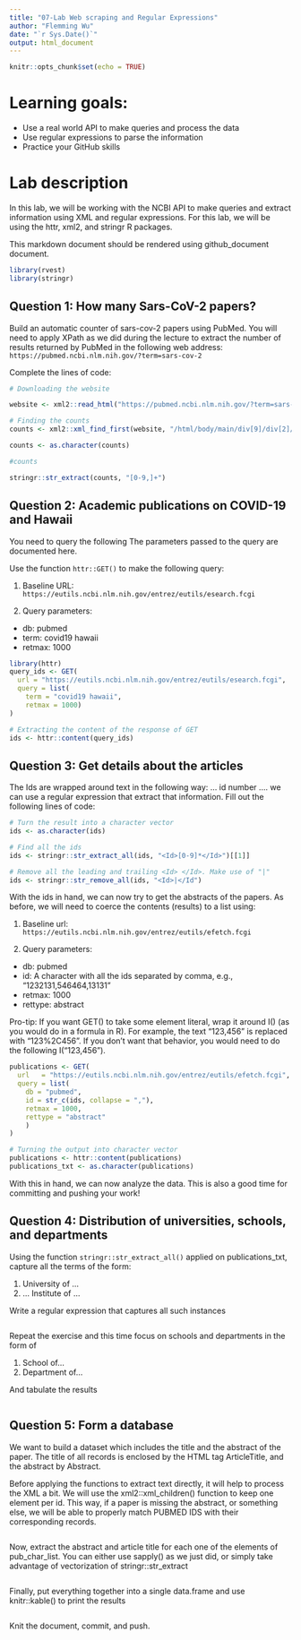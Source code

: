 ```yaml
---
title: "07-Lab Web scraping and Regular Expressions"
author: "Flemming Wu"
date: "`r Sys.Date()`"
output: html_document
---
```


```r
knitr::opts_chunk$set(echo = TRUE)
```


# Learning goals:
* Use a real world API to make queries and process the data
* Use regular expressions to parse the information
* Practice your GitHub skills

# Lab description
In this lab, we will be working with the NCBI API to make queries and extract information using XML and regular expressions. For this lab, we will be using the httr, xml2, and stringr R packages.

This markdown document should be rendered using github_document document.

```r
library(rvest)
library(stringr)
```

## Question 1: How many Sars-CoV-2 papers?
Build an automatic counter of sars-cov-2 papers using PubMed. You will need to apply XPath as we did during the lecture to extract the number of results returned by PubMed in the following web address:
`https://pubmed.ncbi.nlm.nih.gov/?term=sars-cov-2`

Complete the lines of code:
```r
# Downloading the website

website <- xml2::read_html("https://pubmed.ncbi.nlm.nih.gov/?term=sars-cov-2")

# Finding the counts
counts <- xml2::xml_find_first(website, "/html/body/main/div[9]/div[2]/section[1]/div[2]/div[1]")

counts <- as.character(counts)

#counts

stringr::str_extract(counts, "[0-9,]+")
```



## Question 2: Academic publications on COVID-19 and Hawaii
You need to query the following The parameters passed to the query are documented here.

Use the function `httr::GET()` to make the following query:

1. Baseline URL: `https://eutils.ncbi.nlm.nih.gov/entrez/eutils/esearch.fcgi`

2. Query parameters:
  * db: pubmed
  * term: covid19 hawaii
  * retmax: 1000
  
  
```r
library(httr)
query_ids <- GET(
  url = "https://eutils.ncbi.nlm.nih.gov/entrez/eutils/esearch.fcgi",
  query = list(
    term = "covid19 hawaii",
    retmax = 1000)
)

# Extracting the content of the response of GET
ids <- httr::content(query_ids)

```

  

## Question 3: Get details about the articles
The Ids are wrapped around text in the following way: <Id>... id number ...</Id>. we can use a regular expression that extract that information. Fill out the following lines of code:

```r
# Turn the result into a character vector
ids <- as.character(ids)

# Find all the ids 
ids <- stringr::str_extract_all(ids, "<Id>[0-9]*</Id>")[[1]]

# Remove all the leading and trailing <Id> </Id>. Make use of "|"
ids <- stringr::str_remove_all(ids, "<Id>|</Id")
```

With the ids in hand, we can now try to get the abstracts of the papers. As before, we will need to coerce the contents (results) to a list using:

1. Baseline url: `https://eutils.ncbi.nlm.nih.gov/entrez/eutils/efetch.fcgi`

2. Query parameters:

* db: pubmed
* id: A character with all the ids separated by comma, e.g., “1232131,546464,13131”
* retmax: 1000
* rettype: abstract

Pro-tip: If you want GET() to take some element literal, wrap it around I() (as you would do in a formula in R). For example, the text "123,456" is replaced with "123%2C456". If you don’t want that behavior, you would need to do the following I("123,456").

```r
publications <- GET(
  url   = "https://eutils.ncbi.nlm.nih.gov/entrez/eutils/efetch.fcgi",
  query = list(
    db = "pubmed",
    id = str_c(ids, collapse = ","),
    retmax = 1000,
    rettype = "abstract"
    )
)

# Turning the output into character vector
publications <- httr::content(publications)
publications_txt <- as.character(publications)
```
With this in hand, we can now analyze the data. This is also a good time for committing and pushing your work!


## Question 4: Distribution of universities, schools, and departments

Using the function `stringr::str_extract_all()` applied on publications_txt, capture all the terms of the form:

1. University of …
2. … Institute of …

Write a regular expression that captures all such instances

```r

```

Repeat the exercise and this time focus on schools and departments in the form of

1. School of...
2. Department of...

And tabulate the results
```r

```


## Question 5: Form a database

We want to build a dataset which includes the title and the abstract of the paper. The title of all records is enclosed by the HTML tag ArticleTitle, and the abstract by Abstract.

Before applying the functions to extract text directly, it will help to process the XML a bit. We will use the xml2::xml_children() function to keep one element per id. This way, if a paper is missing the abstract, or something else, we will be able to properly match PUBMED IDS with their corresponding records.

```r


```

Now, extract the abstract and article title for each one of the elements of pub_char_list. You can either use sapply() as we just did, or simply take advantage of vectorization of stringr::str_extract
```r

```

Finally, put everything together into a single data.frame and use knitr::kable() to print the results
```r

```

Knit the document, commit, and push.